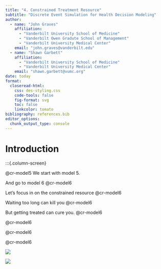 ```yaml
---
title: "4. Constrained Treatment Resource"
subtitle: "Discrete Event Simulation for Health Decision Modeling"
author: 
  - name: "John Graves"
    affiliation: 
      - "Vanderbilt University School of Medicine"
      - "Vanderbilt Owen Gradute School of Management"
      - "Vanderbilt University Medical Center"
    email: "john.graves@vanderbilt.edu"
  - name: "Shawn Garbett"
    affiliation: 
      - "Vanderbilt University School of Medicine"
      - "Vanderbilt University Medical Center"    
    email: "shawn.garbett@vumc.org"
date: today
format: 
  closeread-html:
    css: des-styling.css
    code-tools: false
    fig-format: svg
    toc: false
    linkcolor: tomato
bibliography: references.bib    
editor_options: 
  chunk_output_type: console
---
```



# Introduction

:::{.column-screen}


:::{.cr-section layout="overlay-center"}

@cr-model5 We start with model 5.

And go to model 6 @cr-model6 

Let's focus in on the constrained resource [@cr-model6]{pan-to="-25%, -20%" scale-by="2.5"}

Waiting too long can kill you [@cr-model6]{pan-to="-30%, 30%" scale-by="4"}

<!-- @cr-model6  -->

But getting treated can cure you. [@cr-model6]{pan-to="-80%, 30%" scale-by="5"}

@cr-model6

[@cr-model6]{pan-to="100%, 100%" scale-by="3"}

@cr-model6

:::{#cr-model5}
![](images/petri-model5.png)
:::


:::{#cr-model6}
![](images/petri-model6.png)
:::

:::
